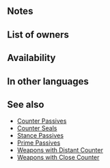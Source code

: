 {{Passive
|name=Close Reversal
|type=A
|exclusive=0
|canUseMove={{MoveList|All}}
|canUseWeapon={{WeaponList|Ranged}}
|intID=2706
|sort=6022
|value=12
|timingID=0
|abilityID=0
|limit1ID=2
|randomTimestamp=2021-09-17T07:00:00Z
|randomMinLv=36
|properties=random_owner
|1name=Close Reversal
|1tagid=SID_近反・金剛の構え
|1effect=If foe initiates combat, grants Def+5 to unit during combat and unit can counterattack regardless of foe's range.
|1required=Close Counter
|1cost=300
}}
==Notes==
{{IfFoeInitiates}}
{{Combat boosts}}
==List of owners==
{{Skill Hero List}}
==Availability==
{{PassiveFocusList}}
{{PassiveDistributionList}}
{{PassiveCombatManualList}}
==In other languages==
{{OtherLanguages
|japanese=近反・金剛の構え
|german=Naher Stand
|spanishEU=Inversión corta
|spanishLA=Inversión corta
|french=Revers rapproché
|italian=Contratt. deciso
|chineseTW=近反・金剛架勢
|portuguese=Postura invertida
}}
==See also==
{{See also skills|cond=(Description LIKE '%counterattack regardless of%range%' AND SCategory!='Weapon') AND ((Exclusive='1' AND Name NOT LIKE '%+') OR SCategory='captain')}}
* [[Counter Passives]]
* [[Counter Seals]]
* [[Stance Passives]]
* [[Prime Passives]]
* [[Weapons with Distant Counter]]
* [[Weapons with Close Counter]]
{{Passives Navbox|A}}
